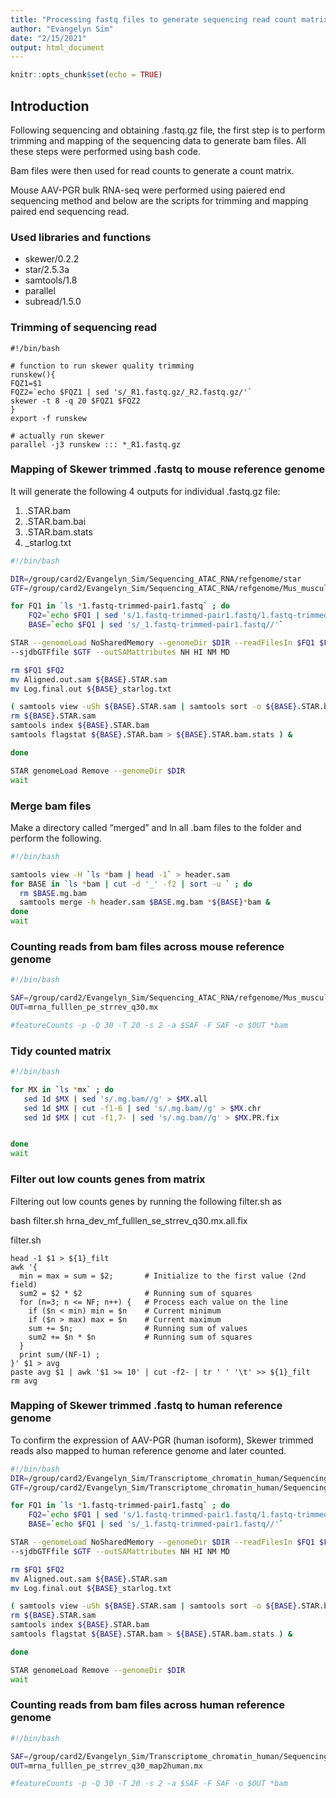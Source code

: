 ```yaml
---
title: "Processing fastq files to generate sequencing read count matrix"
author: "Evangelyn Sim"
date: "2/15/2021"
output: html_document
---
```


```r
knitr::opts_chunk$set(echo = TRUE)
```




## Introduction

Following sequencing and obtaining .fastq.gz file, the first step is to perform trimming and mapping of the sequencing data to generate bam files. All these steps were performed using bash code. 

Bam files were then used for read counts to generate a count matrix.

Mouse AAV-PGR bulk RNA-seq were performed using paiered end sequencing method and below are the scripts for trimming and mapping paired end sequencing read.


### Used libraries and functions

* skewer/0.2.2
* star/2.5.3a
* samtools/1.8
* parallel
* subread/1.5.0


### Trimming of sequencing read

    #!/bin/bash

    # function to run skewer quality trimming
    runskew(){
    FQZ1=$1
    FQZ2=`echo $FQZ1 | sed 's/_R1.fastq.gz/_R2.fastq.gz/'`
    skewer -t 8 -q 20 $FQZ1 $FQZ2
    }
    export -f runskew

    # actually run skewer
    parallel -j3 runskew ::: *_R1.fastq.gz


### Mapping of Skewer trimmed .fastq to mouse reference genome

It will generate the following 4 outputs for individual .fastq.gz file:

1. .STAR.bam
2. .STAR.bam.bai
3. .STAR.bam.stats
4. _starlog.txt

```bash

#!/bin/bash

DIR=/group/card2/Evangelyn_Sim/Sequencing_ATAC_RNA/refgenome/star
GTF=/group/card2/Evangelyn_Sim/Sequencing_ATAC_RNA/refgenome/Mus_musculus.GRCm38.96.gtf

for FQ1 in `ls *1.fastq-trimmed-pair1.fastq` ; do
    FQ2=`echo $FQ1 | sed 's/1.fastq-trimmed-pair1.fastq/1.fastq-trimmed-pair2.fastq/'`
    BASE=`echo $FQ1 | sed 's/_1.fastq-trimmed-pair1.fastq//'`

STAR --genomeLoad NoSharedMemory --genomeDir $DIR --readFilesIn $FQ1 $FQ2 --runThreadN 30 \
--sjdbGTFfile $GTF --outSAMattributes NH HI NM MD

rm $FQ1 $FQ2
mv Aligned.out.sam ${BASE}.STAR.sam
mv Log.final.out ${BASE}_starlog.txt

( samtools view -uSh ${BASE}.STAR.sam | samtools sort -o ${BASE}.STAR.bam
rm ${BASE}.STAR.sam
samtools index ${BASE}.STAR.bam
samtools flagstat ${BASE}.STAR.bam > ${BASE}.STAR.bam.stats ) &

done

STAR genomeLoad Remove --genomeDir $DIR
wait


```

### Merge bam files

Make a directory called "merged" and ln all .bam files to the folder and perform the following.

```bash
#!/bin/bash

samtools view -H `ls *bam | head -1` > header.sam
for BASE in `ls *bam | cut -d '_' -f2 | sort -u ` ; do
  rm $BASE.mg.bam
  samtools merge -h header.sam $BASE.mg.bam *${BASE}*bam &
done
wait


```


### Counting reads from bam files across mouse reference genome

```bash

#!/bin/bash

SAF=/group/card2/Evangelyn_Sim/Sequencing_ATAC_RNA/refgenome/Mus_musculus.GRCm38.96.fulllength.saf
OUT=mrna_fulllen_pe_strrev_q30.mx

#featureCounts -p -Q 30 -T 20 -s 2 -a $SAF -F SAF -o $OUT *bam


```



### Tidy counted matrix

```bash

#!/bin/bash

for MX in `ls *mx` ; do
   sed 1d $MX | sed 's/.mg.bam//g' > $MX.all
   sed 1d $MX | cut -f1-6 | sed 's/.mg.bam//g' > $MX.chr
   sed 1d $MX | cut -f1,7- | sed 's/.mg.bam//g' > $MX.PR.fix


done
wait

```

### Filter out low counts genes from matrix

Filtering out low counts genes by running the following filter.sh as 

  bash filter.sh hrna_dev_mf_fulllen_se_strrev_q30.mx.all.fix

  filter.sh

    head -1 $1 > ${1}_filt
    awk '{
      min = max = sum = $2;       # Initialize to the first value (2nd field)
      sum2 = $2 * $2              # Running sum of squares
      for (n=3; n <= NF; n++) {   # Process each value on the line
        if ($n < min) min = $n    # Current minimum
        if ($n > max) max = $n    # Current maximum
        sum += $n;                # Running sum of values
        sum2 += $n * $n           # Running sum of squares
      }
      print sum/(NF-1) ;
    }' $1 > avg
    paste avg $1 | awk '$1 >= 10' | cut -f2- | tr ' ' '\t' >> ${1}_filt
    rm avg






### Mapping of Skewer trimmed .fastq to human reference genome

To confirm the expression of AAV-PGR (human isoform), Skewer trimmed reads also mapped to human reference genome and later counted.

```bash
#!/bin/bash
DIR=/group/card2/Evangelyn_Sim/Transcriptome_chromatin_human/Sequencing_ATAC_RNA/refgenome/star
GTF=/group/card2/Evangelyn_Sim/Transcriptome_chromatin_human/Sequencing_ATAC_RNA/refgenome/star/Homo_sapiens.GRCh38.96.gtf

for FQ1 in `ls *1.fastq-trimmed-pair1.fastq` ; do
    FQ2=`echo $FQ1 | sed 's/1.fastq-trimmed-pair1.fastq/1.fastq-trimmed-pair2.fastq/'`
    BASE=`echo $FQ1 | sed 's/_1.fastq-trimmed-pair1.fastq//'`

STAR --genomeLoad NoSharedMemory --genomeDir $DIR --readFilesIn $FQ1 $FQ2 --runThreadN 30 \
--sjdbGTFfile $GTF --outSAMattributes NH HI NM MD

rm $FQ1 $FQ2
mv Aligned.out.sam ${BASE}.STAR.sam
mv Log.final.out ${BASE}_starlog.txt

( samtools view -uSh ${BASE}.STAR.sam | samtools sort -o ${BASE}.STAR.bam
rm ${BASE}.STAR.sam
samtools index ${BASE}.STAR.bam
samtools flagstat ${BASE}.STAR.bam > ${BASE}.STAR.bam.stats ) &

done

STAR genomeLoad Remove --genomeDir $DIR
wait

```


### Counting reads from bam files across human reference genome

```bash

#!/bin/bash

SAF=/group/card2/Evangelyn_Sim/Transcriptome_chromatin_human/Sequencing_ATAC_RNA/refgenome/Homo_sapiens.GRCh38.96.fulllength.saf
OUT=mrna_fulllen_pe_strrev_q30_map2human.mx

#featureCounts -p -Q 30 -T 20 -s 2 -a $SAF -F SAF -o $OUT *bam



```